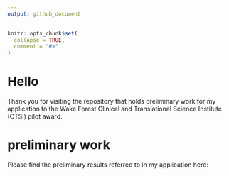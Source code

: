 ```yaml
---
output: github_document
---
```


<!-- README.md is generated from README.Rmd. Please edit that file -->

```r
knitr::opts_chunk$set(
  collapse = TRUE,
  comment = "#>"
)
```

# Hello

Thank you for visiting the repository that holds preliminary work for my application to the Wake Forest Clinical and Translational Science Institute (CTSI) pilot award. 

# preliminary work

Please find the preliminary results referred to in my application here:
